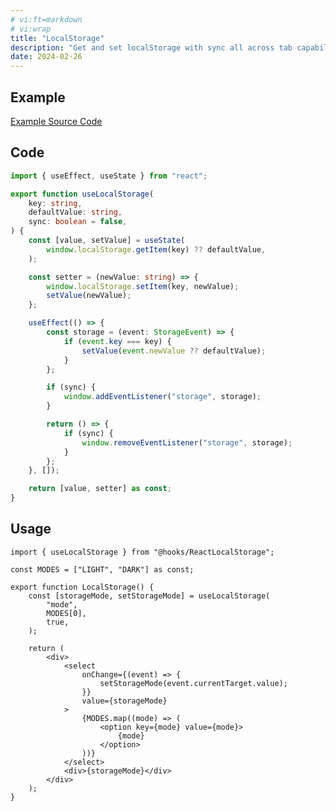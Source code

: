 ```yaml
---
# vi:ft=markdown
# vi:wrap
title: "LocalStorage"
description: "Get and set localStorage with sync all across tab capability."
date: 2024-02-26
---
```



## Example

<LocalStorage client:load />

<div class="mb-4 text-blue-400 text-center text-sm underline">
	<a href="https://github.com/anasrar/sheera/blob/main/src/examples/LocalStorage.tsx">
		Example Source Code
	</a>
</div>

## Code

```typescript
import { useEffect, useState } from "react";

export function useLocalStorage(
	key: string,
	defaultValue: string,
	sync: boolean = false,
) {
	const [value, setValue] = useState(
		window.localStorage.getItem(key) ?? defaultValue,
	);

	const setter = (newValue: string) => {
		window.localStorage.setItem(key, newValue);
		setValue(newValue);
	};

	useEffect(() => {
		const storage = (event: StorageEvent) => {
			if (event.key === key) {
				setValue(event.newValue ?? defaultValue);
			}
		};

		if (sync) {
			window.addEventListener("storage", storage);
		}

		return () => {
			if (sync) {
				window.removeEventListener("storage", storage);
			}
		};
	}, []);

	return [value, setter] as const;
}
```

## Usage

```tsx
import { useLocalStorage } from "@hooks/ReactLocalStorage";

const MODES = ["LIGHT", "DARK"] as const;

export function LocalStorage() {
	const [storageMode, setStorageMode] = useLocalStorage(
		"mode",
		MODES[0],
		true,
	);

	return (
		<div>
			<select
				onChange={(event) => {
					setStorageMode(event.currentTarget.value);
				}}
				value={storageMode}
			>
				{MODES.map((mode) => (
					<option key={mode} value={mode}>
						{mode}
					</option>
				))}
			</select>
			<div>{storageMode}</div>
		</div>
	);
}
```
